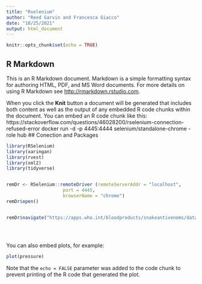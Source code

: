 ```yaml
---
title: "Rselenium"
author: "Reed Garvin and Francesca Giacco"
date: "10/25/2021"
output: html_document
---
```


```r
knitr::opts_chunk$set(echo = TRUE)
```

## R Markdown

This is an R Markdown document. Markdown is a simple formatting syntax for authoring HTML, PDF, and MS Word documents. For more details on using R Markdown see <http://rmarkdown.rstudio.com>.

When you click the **Knit** button a document will be generated that includes both content as well as the output of any embedded R code chunks within the document. You can embed an R code chunk like this:
https://stackoverflow.com/questions/46028200/rselenium-connection-refused-error
docker run -d -p 4445:4444 selenium/standalone-chrome -role hub
## Conection and Packages
```r
library(RSelenium)
library(xaringan)
library(rvest)
library(xml2)
library(tidyverse)


remDr <- RSelenium::remoteDriver (remoteServerAddr = "localhost",
                     port = 4445,
                     browserName = "chrome")
remDr$open()


remDr$navigate("https://apps.who.int/bloodproducts/snakeantivenoms/database/SearchFrm.aspx")
```


```r


```


```r
```

##

You can also embed plots, for example:

```r
plot(pressure)
```

Note that the `echo = FALSE` parameter was added to the code chunk to prevent printing of the R code that generated the plot.
